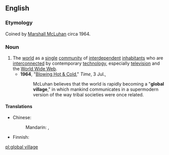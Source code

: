 ==English==

===Etymology===
Coined by [[w:Marshall_McLuhan|Marshall McLuhan]] circa 1964.

===Noun===
{{en-noun|head=[[global]] [[village]]|-}}

# The [[world]] as a [[single]] [[community]] of [[interdependent]] [[inhabitant]]s who are [[interconnect]]ed by contemporary [[technology]], especially [[television]] and the [[World Wide Web]].
#*'''1964''', "[http://www.time.com/time/magazine/article/0,9171,873953,00.html Blowing Hot & Cold]," ''Time'', 3 Jul.,
#*:McLuhan believes that the world is rapidly becoming a "'''global village'''," in which mankind communicates in a supermodern version of the way tribal societies were once related.

====Translations====
{{trans-top|world as single community}}
* Chinese:
*: Mandarin: {{t-|cmn|地球村|tr=dìqiúcūn|sc=Hani}}, {{t-|cmn|世界村|tr=shìjiècūn|sc=Hani}}
{{trans-mid}}
* Finnish: {{t-|fi|maailmankylä}}
{{trans-bottom}}

[[pl:global village]]